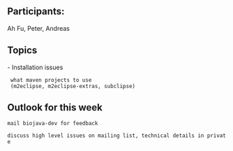 
==Participants:==
Ah Fu, Peter, Andreas

== Topics ==

- Installation issues
  what maven projects to use
  (m2eclipse, m2eclipse-extras, subclipse)

== Outlook for this week ==

 mail biojava-dev for feedback

 discuss high level issues on mailing list, technical details in private